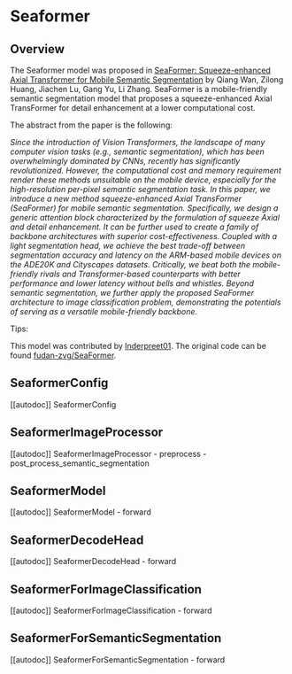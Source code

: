 <!--Copyright 2023 The HuggingFace Team. All rights reserved.

Licensed under the Apache License, Version 2.0 (the "License"); you may not use this file except in compliance with
the License. You may obtain a copy of the License at

http://www.apache.org/licenses/LICENSE-2.0

Unless required by applicable law or agreed to in writing, software distributed under the License is distributed on
an "AS IS" BASIS, WITHOUT WARRANTIES OR CONDITIONS OF ANY KIND, either express or implied. See the License for the
specific language governing permissions and limitations under the License.
-->

# Seaformer

## Overview

The Seaformer model was proposed in [SeaFormer: Squeeze-enhanced Axial Transformer for Mobile Semantic Segmentation](https://arxiv.org/abs/2301.13156) by Qiang Wan, Zilong Huang, Jiachen Lu, Gang Yu, Li Zhang.
SeaFormer is a mobile-friendly semantic segmentation model that proposes a squeeze-enhanced Axial TransFormer for detail enhancement at a lower computational cost.

The abstract from the paper is the following:

*Since the introduction of Vision Transformers, the landscape of many computer vision tasks (e.g., semantic segmentation), 
which has been overwhelmingly dominated by CNNs, recently has significantly revolutionized. 
However, the computational cost and memory requirement render these methods unsuitable on the mobile device, 
especially for the high-resolution per-pixel semantic segmentation task. 
In this paper, we introduce a new method squeeze-enhanced Axial TransFormer (SeaFormer) for mobile semantic segmentation. 
Specifically, we design a generic attention block characterized by the formulation of squeeze Axial and detail enhancement. 
It can be further used to create a family of backbone architectures with superior cost-effectiveness. 
Coupled with a light segmentation head, we achieve the best trade-off between segmentation accuracy and latency on the ARM-based mobile devices on the ADE20K and Cityscapes datasets. 
Critically, we beat both the mobile-friendly rivals and Transformer-based counterparts with better performance and lower latency without bells and whistles. 
Beyond semantic segmentation, we further apply the proposed SeaFormer architecture to image classification problem, demonstrating the potentials of serving as a versatile mobile-friendly backbone.*

Tips:

<INSERT TIPS ABOUT MODEL HERE>

This model was contributed by [Inderpreet01](https://huggingface.co/Inderpreet01).
The original code can be found [fudan-zvg/SeaFormer](https://github.com/fudan-zvg/SeaFormer/tree/f64a6b5a5bfc72d91fbeae9ac4f54cccd72e5fe4/seaformer-seg).


## SeaformerConfig

[[autodoc]] SeaformerConfig

## SeaformerImageProcessor

[[autodoc]] SeaformerImageProcessor
    - preprocess
    - post_process_semantic_segmentation

## SeaformerModel

[[autodoc]] SeaformerModel
    - forward

## SeaformerDecodeHead

[[autodoc]] SeaformerDecodeHead
    - forward

## SeaformerForImageClassification

[[autodoc]] SeaformerForImageClassification
    - forward

## SeaformerForSemanticSegmentation

[[autodoc]] SeaformerForSemanticSegmentation
    - forward
